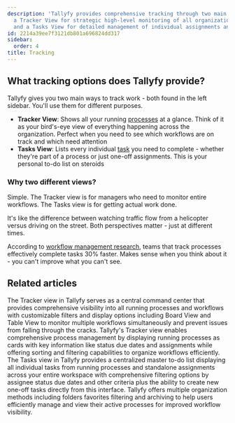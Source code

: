 ```yaml
---
description: 'Tallyfy provides comprehensive tracking through two main interfaces:
  a Tracker View for strategic high-level monitoring of all organizational processes
  and a Tasks View for detailed management of individual assignments and one-off tasks.'
id: 2214a39ee7f3121db801a696824dd317
sidebar:
  order: 4
title: Tracking
---
```


## What tracking options does Tallyfy provide?

Tallyfy gives you two main ways to track work - both found in the left sidebar. You'll use them for different purposes.

*   **Tracker View**: Shows all your running [processes](/products/pro/tracking-and-tasks/processes/) at a glance. Think of it as your bird's-eye view of everything happening across the organization. Perfect when you need to see which workflows are on track and which need attention
*   **Tasks View**: Lists every individual [task](/products/pro/tracking-and-tasks/tasks/) you need to complete - whether they're part of a process or just one-off assignments. This is your personal to-do list on steroids

### Why two different views?

Simple. The Tracker view is for managers who need to monitor entire workflows. The Tasks view is for getting actual work done.

It's like the difference between watching traffic flow from a helicopter versus driving on the street. Both perspectives matter - just at different times.

According to [workflow management research](https://www.gartner.com/reviews/market/business-process-management-platforms), teams that track processes effectively complete tasks 30% faster. Makes sense when you think about it - you can't improve what you can't see.


<PageTree />


## Related articles
<CardGrid>
<LinkTitleCard header="<b>Tracking And Tasks > Tracker view</b>" href="/products/pro/tracking-and-tasks/tracker-view/" > The Tracker view in Tallyfy serves as a central command center that provides comprehensive visibility into all running processes and workflows with customizable filters and display options including Board View and Table View to monitor multiple workflows simultaneously and prevent issues from falling through the cracks. </LinkTitleCard>
<LinkTitleCard header="<b>Tracker View > Manage and track my processes</b>" href="/products/pro/tracking-and-tasks/tracker-view/how-can-i-manage-and-track-my-processes-on-tallyfy/" > Tallyfy's Tracker view enables comprehensive process management by displaying running processes as cards with key information like status due dates and assignments while offering sorting and filtering capabilities to organize workflows efficiently. </LinkTitleCard>
<LinkTitleCard header="<b>Tracking And Tasks > Tasks view</b>" href="/products/pro/tracking-and-tasks/tasks-view/" > The Tasks view in Tallyfy provides a centralized master to-do list displaying all individual tasks from running processes and standalone assignments across your entire workspace with comprehensive filtering options by assignee status due dates and other criteria plus the ability to create new one-off tasks directly from this interface. </LinkTitleCard>
<LinkTitleCard header="<b>Tracker View > Organize processes</b>" href="/products/pro/tracking-and-tasks/tracker-view/organize-processes/" > Tallyfy offers multiple organization methods including folders favorites filtering and archiving to help users efficiently manage and view their active processes for improved workflow visibility. </LinkTitleCard>
</CardGrid>